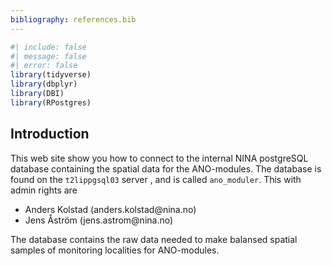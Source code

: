 ```yaml
---
bibliography: references.bib
---
```


```r
#| include: false
#| message: false
#| error: false
library(tidyverse)
library(dbplyr)
library(DBI)
library(RPostgres)
```

## Introduction {.unnumbered}

This web site show you how to connect to the internal NINA postgreSQL database containing the spatial data for the ANO-modules. 
The database is found on the `t2lippgsql03` server , and is called  `ano_moduler`.
This with admin rights are  

- Anders Kolstad (anders.kolstad@nina.no)
- Jens Åström (jens.astrom@nina.no)


The database contains the raw data needed to make balansed spatial samples of monitoring localities for ANO-modules.







